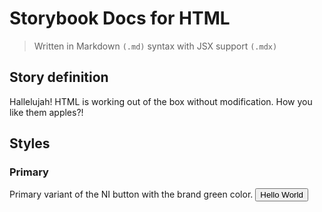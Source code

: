 
# Storybook Docs for HTML
> Written in Markdown <code>(.md)</code> syntax with JSX support <code>(.mdx)</code>

<Meta title="Addons/Docs" />

## Story definition

Hallelujah! HTML is working out of the box without modification.
How you like them apples?!

## Styles

### Primary
Primary variant of the NI button with the brand green color.
<Preview mdxSource={button}>
  <button class="bx--btn bx--btn--primary">Hello World</button>
</Preview>
